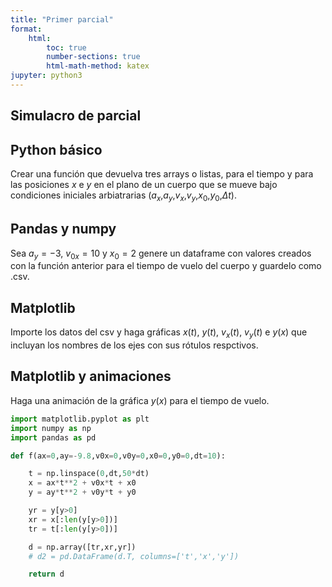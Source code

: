 ```yaml
---
title: "Primer parcial"
format: 
    html: 
        toc: true
        number-sections: true
        html-math-method: katex
jupyter: python3
---
```


## Simulacro de parcial

::: {#exr-primero}
## Python básico

Crear una función que devuelva tres arrays o listas, para el tiempo y para las posiciones $x$ e $y$ 
en el plano de un cuerpo que se mueve bajo condiciones iniciales arbiatrarias ($a_x$,$a_y$,$v_x$,$v_y$,$x_0$,$y_0$,$\Delta t$).
:::

::: {#exr-segundo}
## Pandas y numpy

Sea $a_y=-3$, $v_{0x}=10$ y $x_0=2$ genere un dataframe con valores creados con la función anterior para el tiempo de vuelo del cuerpo y guardelo como .csv.
:::

::: {#exr-tercero}
## Matplotlib

Importe los datos del csv y haga gráficas $x(t)$, $y(t)$, $v_x(t)$, $v_y(t)$ e $y(x)$ que incluyan los nombres de los ejes con sus rótulos respctivos.
:::

::: {#exr-extra}
## Matplotlib y animaciones

Haga una animación de la gráfica $y(x)$ para el tiempo de vuelo.
:::


``` python

import matplotlib.pyplot as plt
import numpy as np
import pandas as pd

def f(ax=0,ay=-9.8,v0x=0,v0y=0,x0=0,y0=0,dt=10):

    t = np.linspace(0,dt,50*dt)
    x = ax*t**2 + v0x*t + x0
    y = ay*t**2 + v0y*t + y0

    yr = y[y>0]
    xr = x[:len(y[y>0])]
    tr = t[:len(y[y>0])]

    d = np.array([tr,xr,yr])
    # d2 = pd.DataFrame(d.T, columns=['t','x','y'])

    return d
```
